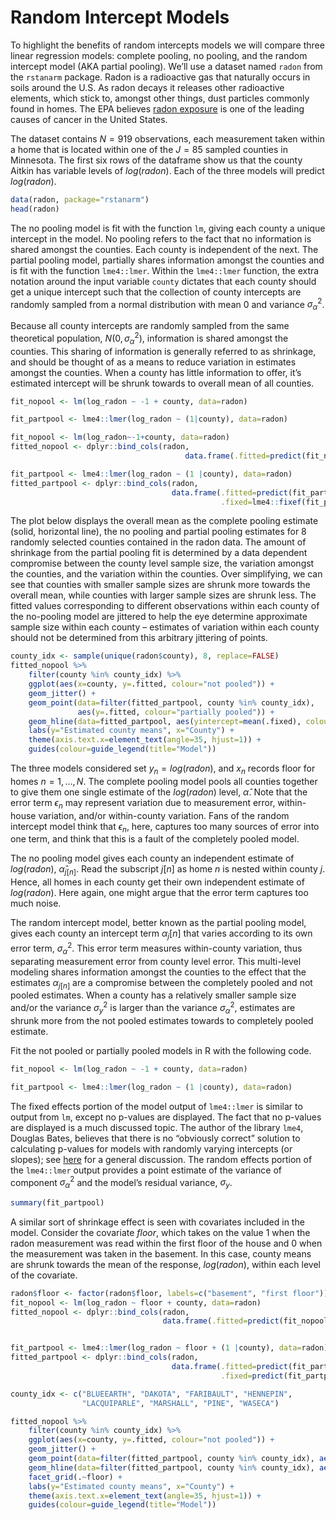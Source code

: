 # Random Intercept Models {#RI}

To highlight the benefits of random intercepts models we will compare three linear regression models: complete pooling, no pooling, and the random intercept model (AKA partial pooling).  We'll use a dataset named `radon` from the `rstanarm` package.  Radon is a radioactive gas that naturally occurs in soils around the U.S. As radon decays it releases other radioactive elements, which stick to, amongst other things, dust particles commonly found in homes.  The EPA believes [radon exposure](https://www.epa.gov/radon) is one of the leading causes of cancer in the United States.

The dataset contains $N=919$ observations, each measurement taken within a home that is located within one of the $J=85$ sampled counties in Minnesota.  The first six rows of the dataframe show us that the county Aitkin has variable levels of $log(radon)$. Each of the three models will predict $log(radon).$

```r

data(radon, package="rstanarm")
head(radon)

```

The no pooling model is fit with the function `lm`, giving each county a unique intercept in the model.  No pooling refers to the fact that no information is shared amongst the counties.  Each county is independent of the next.  The partial pooling model, partially shares information amongst the counties and is fit with the function `lme4::lmer`.  Within the `lme4::lmer` function, the extra notation around the input variable `county` dictates that each county should get a unique intercept such that the collection of county intercepts are randomly sampled from a normal distribution with mean $0$ and variance $\sigma^2_{\alpha}$.

Because all county intercepts are randomly sampled from the same theoretical population, $N(0, \sigma^2_{\alpha})$, information is shared amongst the counties.  This sharing of information is generally referred to as shrinkage, and should be thought of as a means to reduce variation in estimates amongst the counties.  When a county has little information to offer, it's estimated intercept will be shrunk towards to overall mean of all counties.


```r

fit_nopool <- lm(log_radon ~ -1 + county, data=radon)

fit_partpool <- lme4::lmer(log_radon ~ (1|county), data=radon)

```

```r

fit_nopool <- lm(log_radon~-1+county, data=radon)
fitted_nopool <- dplyr::bind_cols(radon,
                                       data.frame(.fitted=predict(fit_nopool)))

fit_partpool <- lme4::lmer(log_radon ~ (1 |county), data=radon)
fitted_partpool <- dplyr::bind_cols(radon,
                                    data.frame(.fitted=predict(fit_partpool),
                                               .fixed=lme4::fixef(fit_partpool)))

```

The plot below displays the overall mean as the complete pooling estimate (solid, horizontal line), the no pooling and partial pooling estimates for 8 randomly selected counties contained in the radon data.  The amount of shrinkage from the partial pooling fit is determined by a data dependent compromise between the county level sample size, the variation amongst the counties, and the variation within the counties.  Over simplifying, we can see that counties with smaller sample sizes are shrunk more towards the overall mean, while counties with larger sample sizes are shrunk less.  The fitted values corresponding to different observations within each county of the no-pooling model are jittered to help the eye determine approximate sample size within each county -- estimates of variation within each county should not be determined from this arbitrary jittering of points.

```r

county_idx <- sample(unique(radon$county), 8, replace=FALSE)
fitted_nopool %>%
    filter(county %in% county_idx) %>%
    ggplot(aes(x=county, y=.fitted, colour="not pooled")) +
    geom_jitter() +
    geom_point(data=filter(fitted_partpool, county %in% county_idx),
               aes(y=.fitted, colour="partially pooled")) +
    geom_hline(data=fitted_partpool, aes(yintercept=mean(.fixed), colour="completely pooled")) +
    labs(y="Estimated county means", x="County") +
    theme(axis.text.x=element_text(angle=35, hjust=1)) +
    guides(colour=guide_legend(title="Model"))


```

The three models considered set $y_n=log(radon)$, and $x_n$ records floor for homes $n=1, \ldots, N$.  The complete pooling model pools all counties together to give them one single estimate of the $log(radon)$ level, $\hat{\alpha}$.  Note that the error term $\epsilon_n$ may represent variation due to measurement error, within-house variation, and/or within-county variation.  Fans of the random intercept model think that $\epsilon_n$, here, captures too many sources of error into one term, and think that this is a fault of the completely pooled model.


\begin{equation*}
\begin{split}

        y_n = \alpha & + \epsilon_n \\
            & \epsilon_n \sim N(0, \sigma_y^2)

\end{split}
\end{equation*}


The no pooling model gives each county an independent estimate of  $log(radon$), $\hat{\alpha}_{j[n]}$.  Read the subscript $j[n]$ as home $n$ is nested within county $j$.  Hence, all homes in each county get their own independent estimate of $log(radon)$.  Here again, one might argue that the error term captures too much noise.


\begin{equation*}
\begin{split}

        y_n = \alpha_{j[n]} & + \epsilon_n \\
            \epsilon_n & \sim N(0, \sigma_y^2)

\end{split}
\end{equation*}


The random intercept model, better known as the partial pooling model, gives each county an intercept term $\alpha_j[n]$ that varies according to its own error term, $\sigma_{\alpha}^2$.  This error term measures within-county variation, thus separating measurement error from county level error.  This multi-level modeling shares information amongst the counties to the effect that the estimates $\alpha_{j[n]}$ are a compromise between the completely pooled and not pooled estimates.  When a county has a relatively smaller sample size and/or the variance $\sigma^2_y$ is larger than the variance $\sigma^2_{\alpha}$, estimates are shrunk more from the not pooled estimates towards to completely pooled estimate.


\begin{equation*}
\begin{split}

        y_n = \alpha_{j[n]} & + \epsilon_n \\
            \epsilon_n & \sim N(0, \sigma_y^2) \\
            \alpha_j[n] & \sim N(\mu_{\alpha}, \sigma_{\alpha}^2)

\end{split}
\end{equation*}

Fit the not pooled or partially pooled models in R with the following code.

```r

fit_nopool <- lm(log_radon ~ -1 + county, data=radon)

fit_partpool <- lme4::lmer(log_radon ~ (1 |county), data=radon)

```

The fixed effects portion of the model output of `lme4::lmer` is similar to output from `lm`, except no p-values are displayed.  The fact that no p-values are displayed is a much discussed topic.  The author of the library `lme4`, Douglas Bates, believes that there is no "obviously correct" solution to calculating p-values for models with randomly varying intercepts (or slopes); see [here](https://stat.ethz.ch/pipermail/r-help/2006-May/094765.html) for a general discussion.  The random effects portion of the `lme4::lmer` output provides a point estimate of the variance of component $\sigma^2_{\alpha}$ and the model's residual variance, $\sigma_y$.

```r

summary(fit_partpool)

```


A similar sort of shrinkage effect is seen with covariates included in the model.  Consider the covariate $floor$, which takes on the value $1$ when the radon measurement was read within the first floor of the house and $0$ when the measurement was taken in the basement. In this case, county means are shrunk towards the mean of the response, $log(radon)$, within each level of the covariate.

```r

radon$floor <- factor(radon$floor, labels=c("basement", "first floor"))
fit_nopool <- lm(log_radon ~ floor + county, data=radon)
fitted_nopool <- dplyr::bind_cols(radon,
                                  data.frame(.fitted=predict(fit_nopool)))


fit_partpool <- lme4::lmer(log_radon ~ floor + (1 |county), data=radon)
fitted_partpool <- dplyr::bind_cols(radon,
                                    data.frame(.fitted=predict(fit_partpool),
                                               .fixed=predict(fit_partpool, re.form=NA)))

county_idx <- c("BLUEEARTH", "DAKOTA", "FARIBAULT", "HENNEPIN",
                "LACQUIPARLE", "MARSHALL", "PINE", "WASECA")

fitted_nopool %>%
    filter(county %in% county_idx) %>%
    ggplot(aes(x=county, y=.fitted, colour="not pooled")) +
    geom_jitter() +
    geom_point(data=filter(fitted_partpool, county %in% county_idx), aes(y=.fitted, colour="partially pooled")) +
    geom_hline(data=filter(fitted_partpool, county %in% county_idx), aes(yintercept=.fixed, colour="completely pooled")) +
    facet_grid(.~floor) +
    labs(y="Estimated county means", x="County") +
    theme(axis.text.x=element_text(angle=35, hjust=1)) +
    guides(colour=guide_legend(title="Model"))

```
